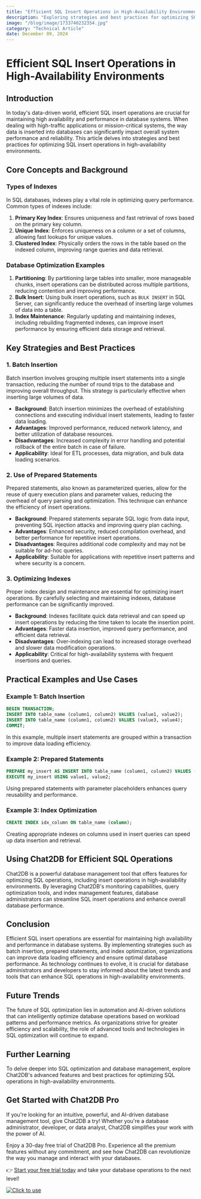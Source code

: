 ```yaml
---
title: "Efficient SQL Insert Operations in High-Availability Environments"
description: "Exploring strategies and best practices for optimizing SQL insert operations in high-availability environments."
image: "/blog/image/1733740232354.jpg"
category: "Technical Article"
date: December 09, 2024
---
```


# Efficient SQL Insert Operations in High-Availability Environments


<Authors date="December 09, 2024">
  <Author name="Rowan Hill" link="https://chat2db.ai" />
</Authors>

## Introduction

In today's data-driven world, efficient SQL insert operations are crucial for maintaining high availability and performance in database systems. When dealing with high-traffic applications or mission-critical systems, the way data is inserted into databases can significantly impact overall system performance and reliability. This article delves into strategies and best practices for optimizing SQL insert operations in high-availability environments.

## Core Concepts and Background

### Types of Indexes

In SQL databases, indexes play a vital role in optimizing query performance. Common types of indexes include:

1. **Primary Key Index**: Ensures uniqueness and fast retrieval of rows based on the primary key column.
2. **Unique Index**: Enforces uniqueness on a column or a set of columns, allowing fast lookups for unique values.
3. **Clustered Index**: Physically orders the rows in the table based on the indexed column, improving range queries and data retrieval.

### Database Optimization Examples

1. **Partitioning**: By partitioning large tables into smaller, more manageable chunks, insert operations can be distributed across multiple partitions, reducing contention and improving performance.
2. **Bulk Insert**: Using bulk insert operations, such as `BULK INSERT` in SQL Server, can significantly reduce the overhead of inserting large volumes of data into a table.
3. **Index Maintenance**: Regularly updating and maintaining indexes, including rebuilding fragmented indexes, can improve insert performance by ensuring efficient data storage and retrieval.

## Key Strategies and Best Practices

### 1. Batch Insertion

Batch insertion involves grouping multiple insert statements into a single transaction, reducing the number of round trips to the database and improving overall throughput. This strategy is particularly effective when inserting large volumes of data.

- **Background**: Batch insertion minimizes the overhead of establishing connections and executing individual insert statements, leading to faster data loading.
- **Advantages**: Improved performance, reduced network latency, and better utilization of database resources.
- **Disadvantages**: Increased complexity in error handling and potential rollback of the entire batch in case of failure.
- **Applicability**: Ideal for ETL processes, data migration, and bulk data loading scenarios.

### 2. Use of Prepared Statements

Prepared statements, also known as parameterized queries, allow for the reuse of query execution plans and parameter values, reducing the overhead of query parsing and optimization. This technique can enhance the efficiency of insert operations.

- **Background**: Prepared statements separate SQL logic from data input, preventing SQL injection attacks and improving query plan caching.
- **Advantages**: Enhanced security, reduced compilation overhead, and better performance for repetitive insert operations.
- **Disadvantages**: Requires additional code complexity and may not be suitable for ad-hoc queries.
- **Applicability**: Suitable for applications with repetitive insert patterns and where security is a concern.

### 3. Optimizing Indexes

Proper index design and maintenance are essential for optimizing insert operations. By carefully selecting and maintaining indexes, database performance can be significantly improved.

- **Background**: Indexes facilitate quick data retrieval and can speed up insert operations by reducing the time taken to locate the insertion point.
- **Advantages**: Faster data insertion, improved query performance, and efficient data retrieval.
- **Disadvantages**: Over-indexing can lead to increased storage overhead and slower data modification operations.
- **Applicability**: Critical for high-availability systems with frequent insertions and queries.

## Practical Examples and Use Cases

### Example 1: Batch Insertion

```sql
BEGIN TRANSACTION;
INSERT INTO table_name (column1, column2) VALUES (value1, value2);
INSERT INTO table_name (column1, column2) VALUES (value3, value4);
COMMIT;
```

In this example, multiple insert statements are grouped within a transaction to improve data loading efficiency.

### Example 2: Prepared Statements

```sql
PREPARE my_insert AS INSERT INTO table_name (column1, column2) VALUES (?, ?);
EXECUTE my_insert USING value1, value2;
```

Using prepared statements with parameter placeholders enhances query reusability and performance.

### Example 3: Index Optimization

```sql
CREATE INDEX idx_column ON table_name (column);
```

Creating appropriate indexes on columns used in insert queries can speed up data insertion and retrieval.

## Using Chat2DB for Efficient SQL Operations

Chat2DB is a powerful database management tool that offers features for optimizing SQL operations, including insert operations in high-availability environments. By leveraging Chat2DB's monitoring capabilities, query optimization tools, and index management features, database administrators can streamline SQL insert operations and enhance overall database performance.

## Conclusion

Efficient SQL insert operations are essential for maintaining high availability and performance in database systems. By implementing strategies such as batch insertion, prepared statements, and index optimization, organizations can improve data loading efficiency and ensure optimal database performance. As technology continues to evolve, it is crucial for database administrators and developers to stay informed about the latest trends and tools that can enhance SQL operations in high-availability environments.

## Future Trends

The future of SQL optimization lies in automation and AI-driven solutions that can intelligently optimize database operations based on workload patterns and performance metrics. As organizations strive for greater efficiency and scalability, the role of advanced tools and technologies in SQL optimization will continue to expand.

## Further Learning

To delve deeper into SQL optimization and database management, explore Chat2DB's advanced features and best practices for optimizing SQL operations in high-availability environments.

## Get Started with Chat2DB Pro

If you're looking for an intuitive, powerful, and AI-driven database management tool, give Chat2DB a try! Whether you're a database administrator, developer, or data analyst, Chat2DB simplifies your work with the power of AI.

Enjoy a 30-day free trial of Chat2DB Pro. Experience all the premium features without any commitment, and see how Chat2DB can revolutionize the way you manage and interact with your databases.

👉 [Start your free trial today](https://chat2db.ai/pricing) and take your database operations to the next level!


[![Click to use](/image/blog/bg/chat2db.jpg)](https://chat2db.ai/)
